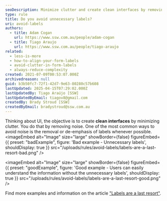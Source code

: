 ```yaml
---
seoDescription: Minimize clutter and create clean interfaces by removing unnecessary labels and emphasizing user understanding.
type: rule
title: Do you avoid unnecessary labels?
uri: avoid-labels
authors:
  - title: Adam Cogan
    url: https://www.ssw.com.au/people/adam-cogan
  - title: Tiago Araujo
    url: https://www.ssw.com.au/people/tiago-araujo
related:
  - less-is-more
  - how-to-align-your-form-labels
  - avoid-clutter-in-form-labels
  - always-reduce-complexity
created: 2021-07-09T00:53:07.000Z
archivedreason: null
guid: b3b50fc7-72f1-42d7-9e63-80280c57b608
lastUpdated: 2025-04-15T07:29:02.000Z
lastUpdatedBy: Tiago Araújo [SSW]
lastUpdatedByEmail: tiagov8@gmail.com
createdBy: Brady Stroud [SSW]
createdByEmail: bradystroud@ssw.com.au
---
```


Thinking about UI, the objective is to create **clean interfaces** by minimizing clutter. You do that by removing noise. One of the most common ways to avoid noise is the removal or de-emphasis of labels whenever possible.
<imageEmbed
  alt="Image"
  size="large"
  showBorder={false}
  figureEmbed={{
    preset: "badExample",
    figure: 'Bad example - Unnecessary labels',
    shouldDisplay: true
  }}
  src="/uploads/rules/avoid-labels/labels-are-a-last-resort-bad.png"
/>

<imageEmbed
  alt="Image"
  size="large"
  showBorder={false}
  figureEmbed={{
    preset: "goodExample",
    figure: 'Good example - Users can easily understand the information without the unnecessary labels',
    shouldDisplay: true
  }}
  src="/uploads/rules/avoid-labels/labels-are-a-last-resort-good.png"
/>

Find more examples and information on the article ["Labels are a last resort"](https://www.refactoringui.com/previews/labels-are-a-last-resort).
